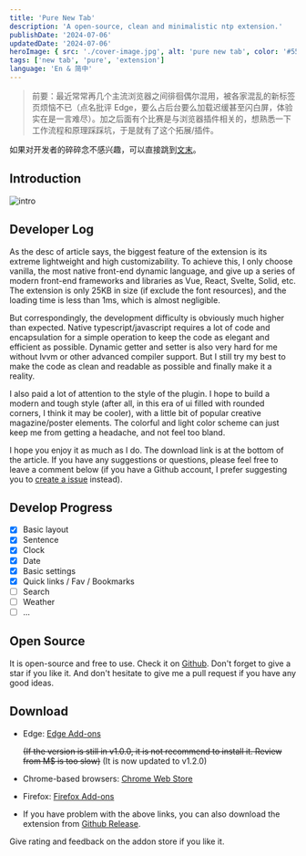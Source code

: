 ```yaml
---
title: 'Pure New Tab'
description: 'A open-source, clean and minimalistic ntp extension.'
publishDate: '2024-07-06'
updatedDate: '2024-07-06'
heroImage: { src: './cover-image.jpg', alt: 'pure new tab', color: '#557E78' }
tags: ['new tab', 'pure', 'extension']
language: 'En & 简中'
---
```



> 前要：最近常常再几个主流浏览器之间徘徊偶尔混用，被各家混乱的新标签页烦恼不已（点名批评 Edge，要么占后台要么加载迟缓甚至闪白屏，体验实在是一言难尽）。加之后面有个比赛是与浏览器插件相关的，想熟悉一下工作流程和原理踩踩坑，于是就有了这个拓展/插件。

如果对开发者的碎碎念不感兴趣，可以直接跳到[文末](#open-source)。

## Introduction

![intro](intro.jpg)

## Developer Log

As the desc of article says, the biggest feature of the extension is its extreme lightweight and high customizability. To achieve this, I only choose vanilla, the most native front-end dynamic language, and give up a series of modern front-end frameworks and libraries as Vue, React, Svelte, Solid, etc. The extension is only 25KB in size (if exclude the font resources), and the loading time is less than 1ms, which is almost negligible.

But correspondingly, the development difficulty is obviously much higher than expected. Native typescript/javascript requires a lot of code and encapsulation for a simple operation to keep the code as elegant and efficient as possible. Dynamic getter and setter is also very hard for me without lvvm or other advanced compiler support. But I still try my best to make the code as clean and readable as possible and finally make it a reality.

I also paid a lot of attention to the style of the plugin. I hope to build a modern and tough style (after all, in this era of ui filled with rounded corners, I think it may be cooler), with a little bit of popular creative magazine/poster elements. The colorful and light color scheme can just keep me from getting a headache, and not feel too bland.

I hope you enjoy it as much as I do. The download link is at the bottom of the article. If you have any suggestions or questions, please feel free to leave a comment below (if you have a Github account, I prefer suggesting you to [create a issue](https://github.com/cworld1/pure-new-tab/issues) instead).

## Develop Progress

- [x] Basic layout
- [x] Sentence
- [x] Clock
- [x] Date
- [x] Basic settings
- [x] Quick links / Fav / Bookmarks
- [ ] Search
- [ ] Weather
- [ ] ...

## Open Source

It is open-source and free to use. Check it on [Github](https://github.com/cworld1/pure-new-tab). Don't forget to give a star if you like it. And don't hesitate to give me a pull request if you have any good ideas.

<GithubCard repo='cworld1/pure-new-tab' />

## Download

- Edge: [Edge Add-ons](https://microsoftedge.microsoft.com/addons/detail/pure-new-tab/fnbdnahaooncnjmjmgfadeoongmofeac)

  ~~(If the version is still in v1.0.0, it is not recommend to install it. Review from M$ is too slow)~~ (It is now updated to v1.2.0)

- Chrome-based browsers: [Chrome Web Store](https://chromewebstore.google.com/detail/pure-new-tab/agnlbedodjakghighoekfbbdnpbebbll)

- Firefox: [Firefox Add-ons](https://addons.mozilla.org/en-US/firefox/addon/pure-new-tab/)

- If you have problem with the above links, you can also download the extension from [Github Release](https://github.com/cworld1/pure-new-tab/releases/latest).

Give rating and feedback on the addon store if you like it.
